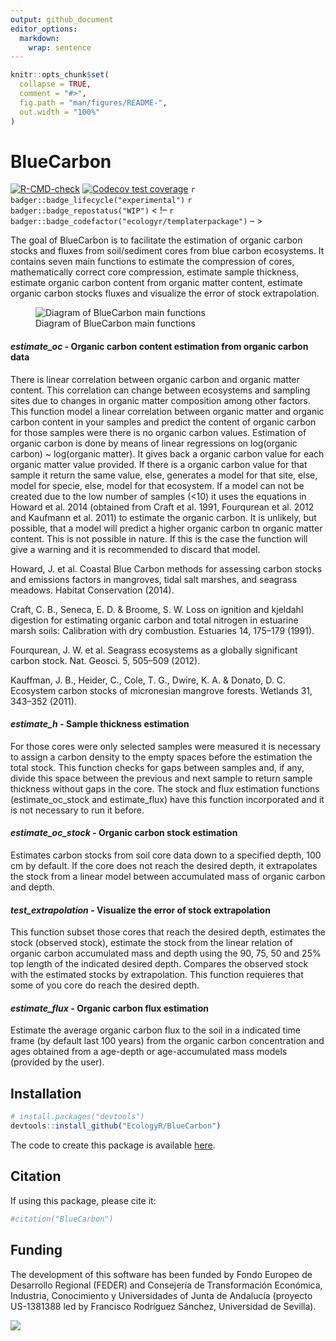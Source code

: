 ```yaml
---
output: github_document
editor_options: 
  markdown: 
    wrap: sentence
---
```


<!-- README.md is generated from README.Rmd. Please edit that file -->

```r
knitr::opts_chunk$set(
  collapse = TRUE,
  comment = "#>",
  fig.path = "man/figures/README-",
  out.width = "100%"
)
```

# BlueCarbon

<!-- badges: start -->

[![R-CMD-check](https://github.com/EcologyR/templateRpackage/actions/workflows/R-CMD-check.yaml/badge.svg)](https://github.com/EcologyR/templateRpackage/actions/workflows/R-CMD-check.yaml) [![Codecov test coverage](https://codecov.io/gh/EcologyR/templateRpackage/branch/master/graph/badge.svg)](https://app.codecov.io/gh/EcologyR/templateRpackage?branch=master) `r badger::badge_lifecycle("experimental")` `r badger::badge_repostatus("WIP")` \<
!-- `r badger::badge_codefactor("ecologyr/templaterpackage")` --
\>

<!-- badges: end -->

The goal of BlueCarbon is to facilitate the estimation of organic carbon stocks and fluxes from soil/sediment cores from blue carbon ecosystems.
It contains seven main functions to estimate the compression of cores, mathematically correct core compression, estimate sample thickness, estimate organic carbon content from organic matter content, estimate organic carbon stocks fluxes and visualize the error of stock extrapolation.

![Diagram of BlueCarbon main functions](man/figures/esquemaBC.png)

#### ***estimate_oc*** **- Organic carbon content estimation from organic carbon data**

There is linear correlation between organic carbon and organic matter content.
This correlation can change between ecosystems and sampling sites due to changes in organic matter composition among other factors.
This function model a linear correlation between organic matter and organic carbon content in your samples and predict the content of organic carbon for those samples were there is no organic carbon values.
Estimation of organic carbon is done by means of linear regressions on log(organic carbon) \~ log(organic matter).
It gives back a organic carbon value for each organic matter value provided.
If there is a organic carbon value for that sample it return the same value, else, generates a model for that site, else, model for specie, else, model for that ecosystem.
If a model can not be created due to the low number of samples (\<10) it uses the equations in Howard et al. 2014 (obtained from Craft et al. 1991, Fourqurean et al. 2012 and Kaufmann et al. 2011) to estimate the organic carbon.
It is unlikely, but possible, that a model will predict a higher organic carbon tn organic matter content.
This is not possible in nature.
If this is the case the function will give a warning and it is recommended to discard that model.

Howard, J.
et al.
Coastal Blue Carbon methods for assessing carbon stocks and emissions factors in mangroves, tidal salt marshes, and seagrass meadows.
Habitat Conservation (2014).

Craft, C. B., Seneca, E. D.
& Broome, S. W. Loss on ignition and kjeldahl digestion for estimating organic carbon and total nitrogen in estuarine marsh soils: Calibration with dry combustion.
Estuaries 14, 175--179 (1991).

Fourqurean, J. W.
et al.
Seagrass ecosystems as a globally significant carbon stock.
Nat.
Geosci.
5, 505--509 (2012).

Kauffman, J. B., Heider, C., Cole, T. G., Dwire, K. A.
& Donato, D. C. Ecosystem carbon stocks of micronesian mangrove forests.
Wetlands 31, 343--352 (2011).

#### ***estimate_h*** **- Sample thickness estimation**

For those cores were only selected samples were measured it is necessary to assign a carbon density to the empty spaces before the estimation the total stock.
This function checks for gaps between samples and, if any, divide this space between the previous and next sample to return sample thickness without gaps in the core.
The stock and flux estimation functions (estimate_oc_stock and estimate_flux) have this function incorporated and it is not necessary to run it before.

#### ***estimate_oc_stock*** **- Organic carbon stock estimation**

Estimates carbon stocks from soil core data down to a specified depth, 100 cm by default.
If the core does not reach the desired depth, it extrapolates the stock from a linear model between accumulated mass of organic carbon and depth.

#### ***test_extrapolation*** **- Visualize the error of stock extrapolation**

This function subset those cores that reach the desired depth, estimates the stock (observed stock), estimate the stock from the linear relation of organic carbon accumulated mass and depth using the 90, 75, 50 and 25% top length of the indicated desired depth.
Compares the observed stock with the estimated stocks by extrapolation.
This function requieres that some of you core do reach the desired depth.

#### ***estimate_flux*** **- Organic carbon flux estimation**

Estimate the average organic carbon flux to the soil in a indicated time frame (by default last 100 years) from the organic carbon concentration and ages obtained from a age-depth or age-accumulated mass models (provided by the user).

## Installation

``` r
# install.packages("devtools")
devtools::install_github("EcologyR/BlueCarbon")
```

The code to create this package is available [here](https://github.com/EcologyR/BlueCarbon).

## Citation

If using this package, please cite it:

```r
#citation("BlueCarbon")
```

## Funding

The development of this software has been funded by Fondo Europeo de Desarrollo Regional (FEDER) and Consejería de Transformación Económica, Industria, Conocimiento y Universidades of Junta de Andalucía (proyecto US-1381388 led by Francisco Rodríguez Sánchez, Universidad de Sevilla).

![](https://ecologyr.github.io/workshop/images/logos.png)
